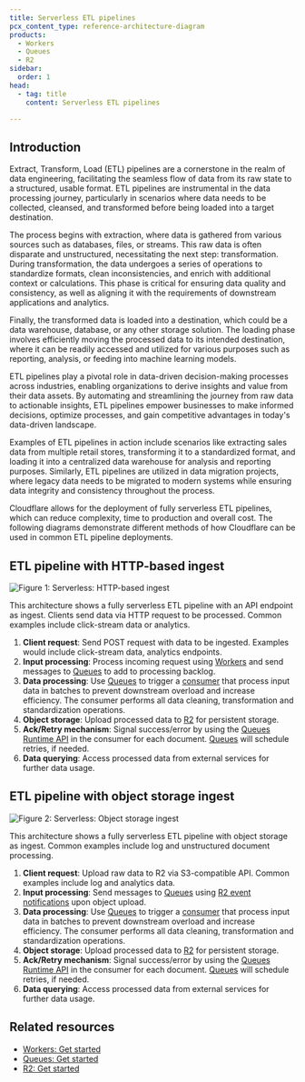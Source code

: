 ```yaml
---
title: Serverless ETL pipelines
pcx_content_type: reference-architecture-diagram
products:
  - Workers
  - Queues
  - R2
sidebar:
  order: 1
head:
  - tag: title
    content: Serverless ETL pipelines

---
```


## Introduction

Extract, Transform, Load (ETL) pipelines are a cornerstone in the realm of data engineering, facilitating the seamless flow of data from its raw state to a structured, usable format. ETL pipelines are instrumental in the data processing journey, particularly in scenarios where data needs to be collected, cleansed, and transformed before being loaded into a target destination.

The process begins with extraction, where data is gathered from various sources such as databases, files, or streams. This raw data is often disparate and unstructured, necessitating the next step: transformation. During transformation, the data undergoes a series of operations to standardize formats, clean inconsistencies, and enrich with additional context or calculations. This phase is critical for ensuring data quality and consistency, as well as aligning it with the requirements of downstream applications and analytics.

Finally, the transformed data is loaded into a destination, which could be a data warehouse, database, or any other storage solution. The loading phase involves efficiently moving the processed data to its intended destination, where it can be readily accessed and utilized for various purposes such as reporting, analysis, or feeding into machine learning models.

ETL pipelines play a pivotal role in data-driven decision-making processes across industries, enabling organizations to derive insights and value from their data assets. By automating and streamlining the journey from raw data to actionable insights, ETL pipelines empower businesses to make informed decisions, optimize processes, and gain competitive advantages in today's data-driven landscape.

Examples of ETL pipelines in action include scenarios like extracting sales data from multiple retail stores, transforming it to a standardized format, and loading it into a centralized data warehouse for analysis and reporting purposes. Similarly, ETL pipelines are utilized in data migration projects, where legacy data needs to be migrated to modern systems while ensuring data integrity and consistency throughout the process.

Cloudflare allows for the deployment of fully serverless ETL pipelines, which can reduce complexity, time to production and overall cost. The following diagrams demonstrate different methods of how Cloudflare can be used in common ETL pipeline deployments.

## ETL pipeline with HTTP-based ingest

![Figure 1: Serverless: HTTP-based ingest](~/assets/images/reference-architecture/serverless-etl/serverless-etl-http-based.svg "Figure 1: ETL pipeline with HTTP-based ingest")

This architecture shows a fully serverless ETL pipeline with an API endpoint as ingest. Clients send data via HTTP request to be processed. Common examples include click-stream data or analytics.

1. **Client request**: Send POST request with data to be ingested. Examples would include click-stream data, analytics endpoints.
2. **Input processing**: Process incoming request using [Workers](/workers/) and send messages to [Queues](/queues/) to add to processing backlog.
3. **Data processing**: Use [Queues](/queues/) to trigger a [consumer](/queues/reference/how-queues-works/#consumers) that process input data in batches to prevent downstream overload and increase efficiency. The consumer performs all data cleaning, transformation and standardization operations.
4. **Object storage**: Upload processed data to [R2](/r2/) for persistent storage.
5. **Ack/Retry mechanism**: Signal success/error by using the [Queues Runtime API](/queues/configuration/javascript-apis/#message) in the consumer for each document. [Queues](/queues/) will schedule retries, if needed.
6. **Data querying**: Access processed data from external services for further data usage.

## ETL pipeline with object storage ingest

![Figure 2: Serverless: Object storage ingest](~/assets/images/reference-architecture/serverless-etl/serverless-etl-object-storage.svg "Figure 2: ETL pipeline with object storage ingest")

This architecture shows a fully serverless ETL pipeline with object storage as ingest. Common examples include log and unstructured document processing.

1. **Client request**: Upload raw data to R2 via S3-compatible API. Common examples include log and analytics data.
2. **Input processing**: Send messages to [Queues](/queues/) using [R2 event notifications](/r2/buckets/event-notifications/) upon object upload.
3. **Data processing**: Use [Queues](/queues/) to trigger a [consumer](/queues/reference/how-queues-works/#consumers) that process input data in batches to prevent downstream overload and increase efficiency. The consumer performs all data cleaning, transformation and standardization operations.
4. **Object storage**: Upload processed data to [R2](/r2/) for persistent storage.
5. **Ack/Retry mechanism**: Signal success/error by using the [Queues Runtime API](/queues/configuration/javascript-apis/#message) in the consumer for each document. [Queues](/queues/) will schedule retries, if needed.
6. **Data querying**: Access processed data from external services for further data usage.

## Related resources

* [Workers: Get started](/workers/get-started/)
* [Queues: Get started](/queues/get-started/)
* [R2: Get started](/r2/get-started/)
